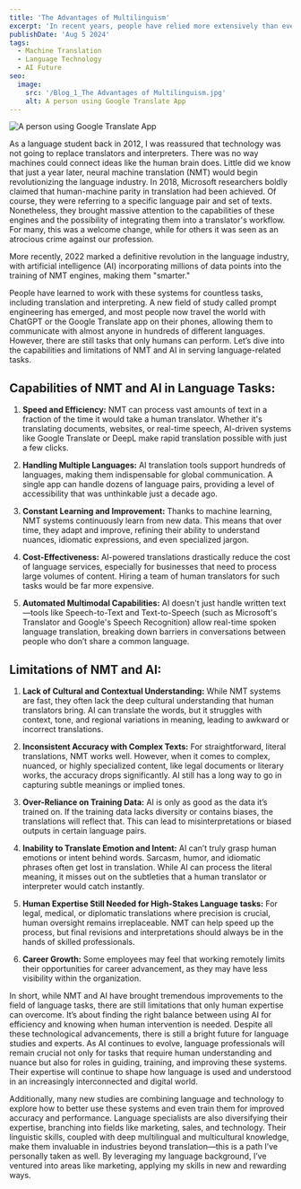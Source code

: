 ```yaml
---
title: 'The Advantages of Multilinguism'
excerpt: 'In recent years, people have relied more extensively than ever on Machine Translation and automatic Speech Translation to understand content in languages unknown to them, largely due to advancements in technology.'
publishDate: 'Aug 5 2024'
tags:
  - Machine Translation
  - Language Technology
  - AI Future
seo:
  image:
    src: '/Blog_1_The Advantages of Multilinguism.jpg'
    alt: A person using Google Translate App
---
```



<Image
  src='/Blog_1_The Advantages of Multilinguism.jpg'
  alt='A person using Google Translate App'
  width={800}
  height={600}
  title='A person using Google Translate App'
  loading='eager'
/>

As a language student back in 2012, I was reassured that technology was not going to replace translators and interpreters. There was no way machines could connect ideas like the human brain does. Little did we know that just a year later, neural machine translation (NMT) would begin revolutionizing the language industry. In 2018, Microsoft researchers boldly claimed that human-machine parity in translation had been achieved. Of course, they were referring to a specific language pair and set of texts. Nonetheless, they brought massive attention to the capabilities of these engines and the possibility of integrating them into a translator's workflow. For many, this was a welcome change, while for others it was seen as an atrocious crime against our profession.

More recently, 2022 marked a definitive revolution in the language industry, with artificial intelligence (AI) incorporating millions of data points into the training of NMT engines, making them "smarter."

People have learned to work with these systems for countless tasks, including translation and interpreting. A new field of study called prompt engineering has emerged, and most people now travel the world with ChatGPT or the Google Translate app on their phones, allowing them to communicate with almost anyone in hundreds of different languages. However, there are still tasks that only humans can perform. Let’s dive into the capabilities and limitations of NMT and AI in serving language-related tasks.

## Capabilities of NMT and AI in Language Tasks:

1. **Speed and Efficiency:** NMT can process vast amounts of text in a fraction of the time it would take a human translator. Whether it's translating documents, websites, or real-time speech, AI-driven systems like Google Translate or DeepL make rapid translation possible with just a few clicks.

2. **Handling Multiple Languages:** AI translation tools support hundreds of languages, making them indispensable for global communication. A single app can handle dozens of language pairs, providing a level of accessibility that was unthinkable just a decade ago.

3. **Constant Learning and Improvement:** Thanks to machine learning, NMT systems continuously learn from new data. This means that over time, they adapt and improve, refining their ability to understand nuances, idiomatic expressions, and even specialized jargon.

4. **Cost-Effectiveness:** AI-powered translations drastically reduce the cost of language services, especially for businesses that need to process large volumes of content. Hiring a team of human translators for such tasks would be far more expensive.

5. **Automated Multimodal Capabilities:** AI doesn't just handle written text—tools like Speech-to-Text and Text-to-Speech (such as Microsoft's Translator and Google's Speech Recognition) allow real-time spoken language translation, breaking down barriers in conversations between people who don’t share a common language.

## Limitations of NMT and AI:

1. **Lack of Cultural and Contextual Understanding:** While NMT systems are fast, they often lack the deep cultural understanding that human translators bring. AI can translate the words, but it struggles with context, tone, and regional variations in meaning, leading to awkward or incorrect translations.

2. **Inconsistent Accuracy with Complex Texts:** For straightforward, literal translations, NMT works well. However, when it comes to complex, nuanced, or highly specialized content, like legal documents or literary works, the accuracy drops significantly. AI still has a long way to go in capturing subtle meanings or implied tones.

3. **Over-Reliance on Training Data:** AI is only as good as the data it’s trained on. If the training data lacks diversity or contains biases, the translations will reflect that. This can lead to misinterpretations or biased outputs in certain language pairs.

4. **Inability to Translate Emotion and Intent:** AI can’t truly grasp human emotions or intent behind words. Sarcasm, humor, and idiomatic phrases often get lost in translation. While AI can process the literal meaning, it misses out on the subtleties that a human translator or interpreter would catch instantly.

5. **Human Expertise Still Needed for High-Stakes Language tasks:** For legal, medical, or diplomatic translations where precision is crucial, human oversight remains irreplaceable. NMT can help speed up the process, but final revisions and interpretations should always be in the hands of skilled professionals.

6. **Career Growth:** Some employees may feel that working remotely limits their opportunities for career advancement, as they may have less visibility within the organization.

In short, while NMT and AI have brought tremendous improvements to the field of language tasks, there are still limitations that only human expertise can overcome. It’s about finding the right balance between using AI for efficiency and knowing when human intervention is needed. Despite all these technological advancements, there is still a bright future for language studies and experts. As AI continues to evolve, language professionals will remain crucial not only for tasks that require human understanding and nuance but also for roles in guiding, training, and improving these systems. Their expertise will continue to shape how language is used and understood in an increasingly interconnected and digital world.

Additionally, many new studies are combining language and technology to explore how to better use these systems and even train them for improved accuracy and performance. Language specialists are also diversifying their expertise, branching into fields like marketing, sales, and technology. Their linguistic skills, coupled with deep multilingual and multicultural knowledge, make them invaluable in industries beyond translation—this is a path I’ve personally taken as well. By leveraging my language background, I’ve ventured into areas like marketing, applying my skills in new and rewarding ways.
